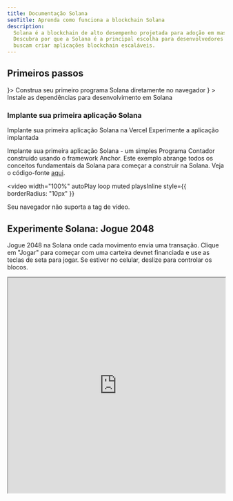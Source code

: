 ```yaml
---
title: Documentação Solana
seoTitle: Aprenda como funciona a blockchain Solana
description:
  Solana é a blockchain de alto desempenho projetada para adoção em massa.
  Descubra por que a Solana é a principal escolha para desenvolvedores que
  buscam criar aplicações blockchain escaláveis.
---
```


## Primeiros passos

<Cards>
  <Card title="Início rápido" href="/docs/intro/quick-start" icon={<Rocket />}>
    Construa seu primeiro programa Solana diretamente no navegador
  </Card>
  <Card
    title="Configurar ambiente local"
    href="/docs/intro/installation"
    icon={<Download />}
  >
    Instale as dependências para desenvolvimento em Solana
  </Card>
</Cards>

### Implante sua primeira aplicação Solana

<Cards>
  <Card
    title="Implantar na Vercel"
    href="https://vercel.com/new/clone?repository-url=https%3A%2F%2Fgithub.com%2Fsolana-developers%2Fanchor-web3js-nextjs&root-directory=frontend&demo-title=Anchor%20Web3.js%20Next.js%20Demo&demo-description=An%20example%20deployment%20of%20the%20Anchor%20Web3.js%20Next.js%20project.&demo-url=https%3A%2F%2Fanchor-web3js-nextjs.vercel.app%2F&project-name=anchor-web3js-nextjs&repository-name=anchor-web3js-nextjs"
  >
    Implante sua primeira aplicação Solana na Vercel
  </Card>
  <Card
    title="Prévia na Vercel"
    href="https://anchor-web3js-nextjs-jade.vercel.app/"
  >
    Experimente a aplicação implantada
  </Card>
</Cards>

Implante sua primeira aplicação Solana - um simples Programa Contador construído
usando o framework Anchor. Este exemplo abrange todos os conceitos fundamentais
da Solana para começar a construir na Solana. Veja o código-fonte
[aqui](https://github.com/solana-developers/anchor-web3js-nextjs).

<Accordions>
<Accordion title="Demonstração da aplicação">

<video
  width="100%"
  autoPlay
  loop
  muted
  playsInline
  style={{
    borderRadius: "10px"
  }}
>
  <source src="/assets/docs/counter.mp4" type="video/mp4" />
  Seu navegador não suporta a tag de vídeo.
</video>

</Accordion>
</Accordions>

## Experimente Solana: Jogue 2048

Jogue 2048 na Solana onde cada movimento envia uma transação. Clique em "Jogar"
para começar com uma carteira devnet financiada e use as teclas de seta para
jogar. Se estiver no celular, deslize para controlar os blocos.

<Accordions>
<Accordion title="Jogar Solana 2048">

<iframe
  src="https://solplay.de/solana-2048/"
  width="100%"
  height="500"
  style={{
    borderRadius: "12px",
    border: "2px solid rgba(0, 0, 0, 0.2)",
    maxWidth: "100%",
    minHeight: "300px",
    aspectRatio: "1"
  }}
  scrolling="no"
/>

</Accordion>
</Accordions>

Desenvolvido por [Jonas](https://x.com/SolPlay_jonas), da equipe DevRel da
Solana Foundation.

## Comece a aprender

Aprenda os conceitos-chave específicos para o desenvolvimento em Solana.

<Cards>
  <Card title="Contas" href="/docs/core/accounts">
    Como a Solana armazena dados
  </Card>
  <Card title="Taxas na Solana" href="/docs/core/fees">
    Custos para enviar transações na Solana
  </Card>
  <Card title="Transações" href="/docs/core/transactions">
    Como interagir com a rede Solana
  </Card>
  <Card title="Programas" href="/docs/core/programs">
    Contratos inteligentes na Solana
  </Card>
  <Card title="Endereço Derivado de Programas" href="/docs/core/pda">
    Como gerar endereços determinísticos
  </Card>
  <Card title="Invocação Entre Programas" href="/docs/core/cpi">
    Como chamar um programa a partir de outro
  </Card>
</Cards>

### Desenvolvimento do lado do cliente

Se você desenvolve do lado do cliente, os seguintes SDKs contribuídos pela
comunidade ajudam você a interagir com a rede em linguagens populares:

| Linguagem  | SDK                                                                                                                                       |
| ---------- | ----------------------------------------------------------------------------------------------------------------------------------------- |
| Rust       | [solana_sdk](https://docs.rs/solana-sdk/latest/solana_sdk/)                                                                               |
| Typescript | [@solana/web3.js](https://github.com/anza-xyz/solana-web3.js)                                                                             |
| Python     | [solders](https://github.com/kevinheavey/solders)                                                                                         |
| Java       | [sava](https://sava.software) ou [solanaj](https://github.com/skynetcap/solanaj) ou [solana4j](https://github.com/LMAX-Exchange/solana4j) |
| C++        | [solcpp](https://github.com/mschneider/solcpp) ou [solana-c](https://github.com/VAR-META-Tech/solana-c-sdk)                               |
| Go         | [solana-go](https://github.com/gagliardetto/solana-go)                                                                                    |
| Kotlin     | [sol4k](https://github.com/sol4k/sol4k) ou [solanaKT](https://github.com/metaplex-foundation/SolanaKT)                                    |
| Dart       | [solana](https://github.com/espresso-cash/espresso-cash-public/tree/master/packages/solana)                                               |
| C#         | [solnet](https://github.com/bmresearch/Solnet)                                                                                            |
| GdScript   | [godot](https://github.com/Virus-Axel/godot-solana-sdk/)                                                                                  |

## Executando um validator

Explore o que é necessário para operar um validator Solana e ajudar a proteger a
rede.

<Cards>
  <Card title="Validators" href="https://docs.anza.xyz/validator/anatomy">
    Nós individuais que protegem a rede Solana
  </Card>
  <Card
    title="Requisitos do Sistema"
    href="https://docs.anza.xyz/operations/requirements"
  >
    Requisitos de hardware recomendados e SOL necessário para operar um
    validator
  </Card>
  <Card
    title="Configuração do Validator"
    href="https://docs.anza.xyz/operations/setup-a-validator"
  >
    Configure um validator e conecte-se a um cluster pela primeira vez
  </Card>
</Cards>

## Obtendo suporte

Obtenha ajuda da comunidade Solana no
[Solana StackExchange](https://solana.stackexchange.com).
